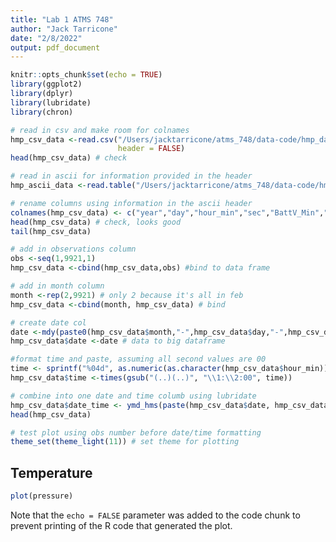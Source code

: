 ```yaml
---
title: "Lab 1 ATMS 748"
author: "Jack Tarricone"
date: "2/8/2022"
output: pdf_document
---
```


```r
knitr::opts_chunk$set(echo = TRUE)
library(ggplot2) 
library(dplyr) 
library(lubridate) 
library(chron)
```


```r
# read in csv and make room for colnames
hmp_csv_data <-read.csv("/Users/jacktarricone/atms_748/data-code/hmp_data/CSV_21490.SlowResponse_2022_01_18_1732.dat",
                        header = FALSE)
head(hmp_csv_data) # check

# read in ascii for information provided in the header
hmp_ascii_data <-read.table("/Users/jacktarricone/atms_748/data-code/hmp_data/CSV_21490.SlowResponse_2022_01_18_1732.dat")

# rename columns using information in the ascii header
colnames(hmp_csv_data) <- c("year","day","hour_min","sec","BattV_Min","PTemp_C","RH","AirTC_Avg")
head(hmp_csv_data) # check, looks good
tail(hmp_csv_data)

# add in observations column
obs <-seq(1,9921,1)
hmp_csv_data <-cbind(hmp_csv_data,obs) #bind to data frame

# add in month column
month <-rep(2,9921) # only 2 because it's all in feb
hmp_csv_data <-cbind(month, hmp_csv_data) # bind

# create date col
date <-mdy(paste0(hmp_csv_data$month,"-",hmp_csv_data$day,"-",hmp_csv_data$year))
hmp_csv_data$date <-date # data to big dataframe

#format time and paste, assuming all second values are 00
time <- sprintf("%04d", as.numeric(as.character(hmp_csv_data$hour_min)))
hmp_csv_data$time <-times(gsub("(..)(..)", "\\1:\\2:00", time))

# combine into one date and time columb using lubridate
hmp_csv_data$date_time <- ymd_hms(paste(hmp_csv_data$date, hmp_csv_data$time))
head(hmp_csv_data)

# test plot using obs number before date/time formatting
theme_set(theme_light(11)) # set theme for plotting

```

## Temperature

```r
plot(pressure)
```

Note that the `echo = FALSE` parameter was added to the code chunk to prevent printing of the R code that generated the plot.
